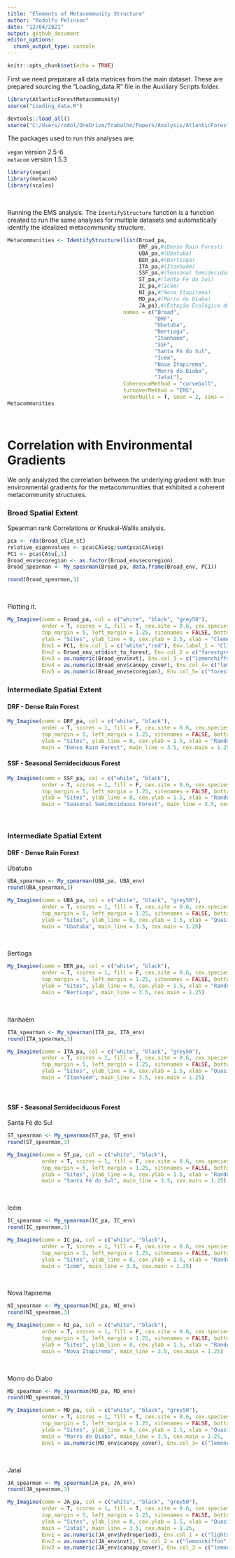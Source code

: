 ```yaml
---
title: "Elements of Metacommunity Structure"
author: "Rodolfo Pelinson"
date: "12/04/2021"
output: github_document
editor_options: 
  chunk_output_type: console
---
```


```r
knitr::opts_chunk$set(echo = TRUE)
```

First we need preparare all data matrices from the main dataset. These are prepared sourcing the "Loading_data.R" file in the Auxiliary Scripts folder.
```r
library(AtlanticForestMetacommunity)
source("Loading_data.R")
```


```r
devtools::load_all()
source("C:/Users/rodol/OneDrive/Trabalho/Papers/Analysis/AtlanticForestMetacommunity/Auxiliary Scripts/Loading_data.R")
```

The packages used to run this analyses are:

`vegan` version 2.5-6   
`metacom` version 1.5.3   


```r
library(vegan)
library(metacom)
library(scales)
```
\  
\  
\  
\  

Running the EMS analysis. The `IdentifyStructure` function is a function created to run the same analyses for multiple datasets and automatically identify the idealized metacommunity structure.
```r
Metacommunities <- IdentifyStructure(list(Broad_pa,
                                          DRF_pa,#(Dense Rain Forest)
                                          UBA_pa,#(Ubatuba)
                                          BER_pa,#(Bertioga)
                                          ITA_pa,#(Itanhaém)
                                          SSF_pa,#(Seasonal Semideciduous Forest)
                                          ST_pa,#(Santa Fé do Sul)
                                          IC_pa,#(Icém)
                                          NI_pa,#(Nova Itapirema)
                                          MD_pa,#(Morro do Diabo)
                                          JA_pa),#(Estação Ecológica do Jataí)
                                     names = c("Broad",
                                               "DRF",
                                               "Ubatuba",
                                               "Bertioga",
                                               "Itanhaém",
                                               "SSF",
                                               "Santa Fé do Sul",
                                               "Icém",
                                               "Nova Itapirema",
                                               "Morro do Diabo",
                                               "Jataí"),
                                     CoherenceMethod = "curveball",
                                     turnoverMethod = "EMS",
                                     orderNulls = T, seed = 2, sims = 10000, round = 3)
Metacommunities
```
\ 
\ 


# Correlation with Environmental Gradients

We only analyzed the correlation between the underlying gradient with true environmental gradients for the metacommunities that exhibited a coherent metacommunity structures.
\  
\  

### Broad Spatial Extent

Spearman rank Correlations or Kruskal-Wallis analysis.
```r
pca <- rda(Broad_clim_st)
relative_eigenvalues <- pca$CA$eig/sum(pca$CA$eig)
PC1 <- pca$CA$u[,1]
Broad_env$ecoregion <- as.factor(Broad_env$ecoregion)
Broad_spearman <- My_spearman(Broad_pa, data.frame(Broad_env, PC1))

round(Broad_spearman,3)
```
\  
\  

Plotting it.
```r
My_Imagine(comm = Broad_pa, col = c("white", "black", "grey50"),
           order = T, scores = 1, fill = T, cex.site = 0.6, cex.species = 0.8, cex.envlab = 0.9,
           top_margin = 5, left_margin = 1.25, sitenames = FALSE, bottom_margin = 1.25, right_margin = 0.25, xline = -0.75,
           ylab = "Sites", ylab_line = 0, cex.ylab = 1.5, xlab = "Clementsian Structure", xlab_line = 0.25, cex.xlab = 1.5,
           Env1 = PC1, Env.col_1 = c("white","red"), Env.label_1 = "Climate",
           Env2 = Broad_env_st$dist_to_forest, Env.col_2 = c("forestgreen","lemonchiffon"), Env.label_2 = "Dist. Forest",
           Env3 = as.numeric(Broad_env$nvt), Env.col_3 = c("lemonchiffon","forestgreen"), Env.label_3 = "Vegetation",
           Env4 = as.numeric(Broad_env$canopy_cover), Env.col_4= c("lemonchiffon","forestgreen"), Env.label_4 = "Canopy Cover",
           Env5 = as.numeric(Broad_env$ecoregion), Env.col_5= c("forestgreen","darkolivegreen2"), Env.label_5 = "Ecoregion")
```



### Intermediate Spatial Extent

#### DRF - Dense Rain Forest
```r
My_Imagine(comm = DRF_pa, col = c("white", "black"),
           order = T, scores = 1, fill = F, cex.site = 0.6, cex.species = 0.8, cex.envlab = 0.9,
           top_margin = 5, left_margin = 1.25, sitenames = FALSE, bottom_margin = 1.25, right_margin = 0.25, xline = -0.75,
           ylab = "Sites", ylab_line = 0, cex.ylab = 1.5, xlab = "Random Structure", xlab_line = 0.25, cex.xlab = 1,
           main = "Dense Rain Forest", main_line = 3.5, cex.main = 1.25)
```


#### SSF - Seasonal Semideciduous Forest
```r
My_Imagine(comm = SSF_pa, col = c("white", "black"),
           order = T, scores = 1, fill = F, cex.site = 0.6, cex.species = 0.8,
           top_margin = 5, left_margin = 1.25, sitenames = FALSE, bottom_margin = 1.25, right_margin = 0.25, xline = -0.75,
           ylab = "Sites", ylab_line = 0, cex.ylab = 1.5, xlab = "Random Structure", xlab_line = 0.25, cex.xlab = 1,
           main = "Seasonal Semideciduous Forest", main_line = 3.5, cex.main = 1.25)
```
\  
\  
\  
\  






### Intermediate Spatial Extent

#### DRF - Dense Rain Forest

Ubatuba
```r
UBA_spearman <- My_spearman(UBA_pa, UBA_env)
round(UBA_spearman,3)

```


```r
My_Imagine(comm = UBA_pa, col = c("white", "black", "grey50"),
           order = T, scores = 1, fill = T, cex.site = 0.6, cex.species = 0.8, cex.envlab = 0.9,
           top_margin = 5, left_margin = 1.25, sitenames = FALSE, bottom_margin = 1.25, right_margin = 0.25, xline = -0.75,
           ylab = "Sites", ylab_line = 0, cex.ylab = 1.5, xlab = "Quasi-Nested Structure: Clumped Species Loss", xlab_line = 0.25, cex.xlab = 1,
           main = "Ubatuba", main_line = 3.5, cex.main = 1.25)
```
\  
\  


Bertioga
```r
My_Imagine(comm = BER_pa, col = c("white", "black"),
           order = T, scores = 1, fill = F, cex.site = 0.6, cex.species = 0.8,
           top_margin = 5, left_margin = 1.25, sitenames = FALSE, bottom_margin = 1.25, right_margin = 0.25, xline = -0.75,
           ylab = "Sites", ylab_line = 0, cex.ylab = 1.5, xlab = "Random Structure", xlab_line = 0.25, cex.xlab = 1,
           main = "Bertioga", main_line = 3.5, cex.main = 1.25)
```

\  
\  


Itanhaém
```r
ITA_spearman <- My_spearman(ITA_pa, ITA_env)
round(ITA_spearman,3)

```


```r
My_Imagine(comm = ITA_pa, col = c("white", "black", "grey50"),
           order = T, scores = 1, fill = T, cex.site = 0.6, cex.species = 0.8, cex.envlab = 0.9,
           top_margin = 5, left_margin = 1.25, sitenames = FALSE, bottom_margin = 1.25, right_margin = 0.25, xline = -0.75,
           ylab = "Sites", ylab_line = 0, cex.ylab = 1.5, xlab = "Quasi-Nested Structure: Random Species Loss", xlab_line = 0.25, cex.xlab = 1,
           main = "Itanhaém", main_line = 3.5, cex.main = 1.25)
```

\  
\  


#### SSF - Seasonal Semideciduous Forest

Santa Fé do Sul
```r
ST_spearman <- My_spearman(ST_pa, ST_env)
round(ST_spearman,3)

```

```r
My_Imagine(comm = ST_pa, col = c("white", "black"),
           order = T, scores = 1, fill = F, cex.site = 0.6, cex.species = 0.8, cex.envlab = 0.9,
           top_margin = 5, left_margin = 1.25, sitenames = FALSE, bottom_margin = 1.25, right_margin = 0.25, xline = -0.75,
           ylab = "Sites", ylab_line = 0, cex.ylab = 1.5, xlab = "Random Structure", xlab_line = 0.25, cex.xlab = 1,
           main = "Santa Fé do Sul", main_line = 3.5, cex.main = 1.25)
```
\  
\  

Icém
```r
IC_spearman <- My_spearman(IC_pa, IC_env)
round(IC_spearman,3)

```

```r
My_Imagine(comm = IC_pa, col = c("white", "black"),
           order = T, scores = 1, fill = F, cex.site = 0.6, cex.species = 0.8,
           top_margin = 5, left_margin = 1.25, sitenames = FALSE, bottom_margin = 1.25, right_margin = 0.25, xline = -0.75,
           ylab = "Sites", ylab_line = 0, cex.ylab = 1.5, xlab = "Random Structure", xlab_line = 0.25, cex.xlab = 1,
           main = "Icém", main_line = 3.5, cex.main = 1.25)
```
\  
\  

Nova Itapirema
```r
NI_spearman <- My_spearman(NI_pa, NI_env)
round(NI_spearman,3)

```

```r
My_Imagine(comm = NI_pa, col = c("white", "black"),
           order = T, scores = 1, fill = F, cex.site = 0.6, cex.species = 0.8, cex.envlab = 0.9,
           top_margin = 5, left_margin = 1.25, sitenames = FALSE, bottom_margin = 1.25, right_margin = 0.25, xline = -0.75,
           ylab = "Sites", ylab_line = 0, cex.ylab = 1.5, xlab = "Random Structure", xlab_line = 0.25, cex.xlab = 1,
           main = "Nova Itapirema", main_line = 3.5, cex.main = 1.25)
```
\  
\  

Morro do Diabo
```r
MD_spearman <- My_spearman(MD_pa, MD_env)
round(MD_spearman,3)
```

```r
My_Imagine(comm = MD_pa, col = c("white", "black", "grey50"),
           order = T, scores = 1, fill = T, cex.site = 0.6, cex.species = 0.8, cex.envlab = 0.9,
           top_margin = 5, left_margin = 1.25, sitenames = FALSE, bottom_margin = 1.25, right_margin = 0.25, xline = -0.75,
           ylab = "Sites", ylab_line = 0, cex.ylab = 1.5, xlab = "Quasi-Gleasonian Structure", xlab_line = 0.25, cex.xlab = 1,
           main = "Morro do Diabo", main_line = 3.5, cex.main = 1.25,
           Env1 = as.numeric(MD_env$canopy_cover), Env.col_1= c("lemonchiffon","forestgreen"), Env.label_1 = "Canopy Cover")
```
\  
\  

Jataí
```r
JA_spearman <- My_spearman(JA_pa, JA_env)
round(JA_spearman,3)

```

```r
My_Imagine(comm = JA_pa, col = c("white", "black", "grey50"),
           order = T, scores = 1, fill = T, cex.site = 0.6, cex.species = 0.8, cex.envlab = 0.9,
           top_margin = 5, left_margin = 1.25, sitenames = FALSE, bottom_margin = 1.25, right_margin = 0.25, xline = -0.75,
           ylab = "Sites", ylab_line = 0, cex.ylab = 1.5, xlab = "Quasi-Clementsian Structure", xlab_line = 0.25, cex.xlab = 1,
           main = "Jataí", main_line = 3.5, cex.main = 1.25,
           Env1 = as.numeric(JA_env$hydroperiod), Env.col_1 = c("lightskyblue", "royalblue"), Env.label_1 = "Hydroperiod",
           Env2 = as.numeric(JA_env$nvt), Env.col_2 = c("lemonchiffon","forestgreen"), Env.label_2 = "Vegetation",
           Env3 = as.numeric(JA_env$canopy_cover), Env.col_3 = c("lemonchiffon","forestgreen"), Env.label_3 = "Canopy Cover")
```
\  
\  
